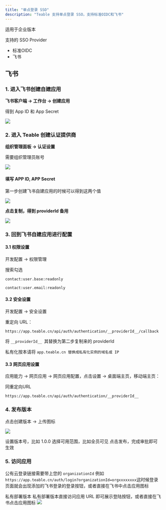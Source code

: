 ```yaml
---
title: "单点登录 SSO"
description: "Teable 支持单点登录 SSO，支持标准OIDC和飞书"
---
```


<Tip>适用于企业版本</Tip>

支持的 SSO Provider

* 标准OIDC
* 飞书

## 飞书

### 1. 进入飞书创建自建应用

**飞书客户端 -> 工作台 -> 创建应用**

得到 App ID 和 App Secret

![](/images/kai-fa-zhe/ji-cheng/dan-dian-deng-lu/eafb64024965053a.png)

### 2. 进入 Teable 创建认证提供商

**组织管理面板 -> 认证设置**

<Note>需要组织管理员账号</Note>

![](/images/kai-fa-zhe/ji-cheng/dan-dian-deng-lu/d9e424732c7bd9c7.png)

#### 填写 APP ID, APP Secret

第一步创建飞书自建应用的时候可以得到这两个值

![](/images/kai-fa-zhe/ji-cheng/dan-dian-deng-lu/8f8c41d77bde45a2.png)

**点击复制，得到 providerId 备用**

![](/images/kai-fa-zhe/ji-cheng/dan-dian-deng-lu/49353a708fc1f1e1.png)

### 3. 回到飞书自建应用进行配置

#### 3.1 权限设置

开发配置 -> 权限管理

搜索勾选

`contact:user.base:readonly`

`contact:user.email:readonly`

#### 3.2 安全设置

开发配置 -> 安全设置

重定向 URL：

`https://app.teable.cn/api/auth/authentication/__providerId__/callback`

将 `__providerId__ `其替换为第二步复制来的 providerId

私有化按本请将 `app.teable.cn 替换成私有化实例的域名或 IP`

#### 3.3 网页应用设置

应用能力 -> 网页应用 -> 网页应用配置，点击设置 -> 桌面端主页，移动端主页：

同重定向URL

`https://app.teable.cn/api/auth/authentication/__providerId__`

### 4. 发布版本

点击创建版本 -> 上传图标

![](/images/kai-fa-zhe/ji-cheng/dan-dian-deng-lu/66f7441d660f2858.png)

设置版本号，比如 1.0.0
选择可用范围，比如全员可见
点击发布，完成审批即可生效

### 5. 访问应用
<Tabs>
<Tab title="公有云">

公有云登录链接需要带上您的 `organizationId`
例如`https://app.teable.cn/auth/login?organizationId=orgxxxxxxxx`这时候登录页面就会出现添加的飞书登录的登录按钮，或者直接在飞书中点击应用图标

</Tab>
<Tab title="私有部署">

私有部署版本
私有部署版本直接访问应用 URL 即可展示登陆按钮，或者直接在飞书点击应用图标
![](/images/kai-fa-zhe/ji-cheng/dan-dian-deng-lu/54501614ff7424f1.png)
</Tab>
</Tabs>

